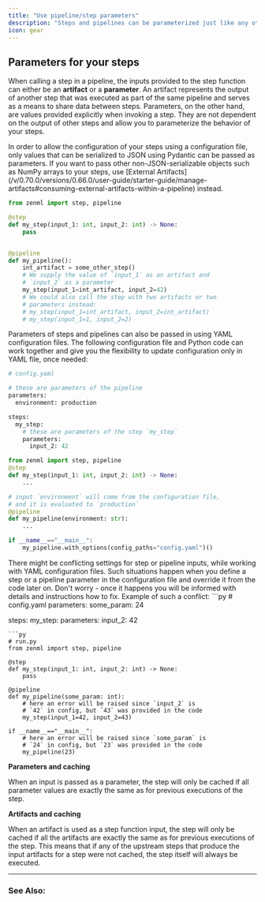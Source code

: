 ```yaml
---
title: "Use pipeline/step parameters"
description: "Steps and pipelines can be parameterized just like any other python function that you are familiar with."
icon: gear
---
```


## Parameters for your steps

When calling a step in a pipeline, the inputs provided to the step function can either be an **artifact** or a **parameter**. An artifact represents the output of another step that was executed as part of the same pipeline and serves as a means to share data between steps. Parameters, on the other hand, are values provided explicitly when invoking a step. They are not dependent on the output of other steps and allow you to parameterize the behavior of your steps.

<Note>
    In order to allow the configuration of your steps using a configuration file, only values that can be serialized to JSON using Pydantic can be passed as parameters. If you want to pass other non-JSON-serializable objects such as NumPy arrays to your steps, use [External Artifacts](/v/0.70.0/versions/0.66.0/user-guide/starter-guide/manage-artifacts#consuming-external-artifacts-within-a-pipeline) instead.
</Note>

```py
from zenml import step, pipeline

@step
def my_step(input_1: int, input_2: int) -> None:
    pass


@pipeline
def my_pipeline():
    int_artifact = some_other_step()
    # We supply the value of `input_1` as an artifact and
    # `input_2` as a parameter
    my_step(input_1=int_artifact, input_2=42)
    # We could also call the step with two artifacts or two
    # parameters instead:
    # my_step(input_1=int_artifact, input_2=int_artifact)
    # my_step(input_1=1, input_2=2)
```

Parameters of steps and pipelines can also be passed in using YAML configuration files. The following configuration file and Python code can work together and give you the flexibility to update configuration only in YAML file, once needed:


```py
# config.yaml

# these are parameters of the pipeline
parameters:
  environment: production

steps:
  my_step:
    # these are parameters of the step `my_step`
    parameters:
      input_2: 42
```

```py
from zenml import step, pipeline
@step
def my_step(input_1: int, input_2: int) -> None:
    ...

# input `environment` will come from the configuration file,
# and it is evaluated to `production`
@pipeline
def my_pipeline(environment: str):
    ...

if __name__=="__main__":
    my_pipeline.with_options(config_paths="config.yaml")()
```

<Note>
    There might be conflicting settings for step or pipeline inputs, while working with YAML configuration files. Such situations happen when you define a step or a pipeline parameter in the configuration file and override it from the code later on. Don't worry - once it happens you will be informed with details and instructions how to fix. Example of such a conflict:
```py
# config.yaml
parameters:
    some_param: 24

steps:
  my_step:
    parameters:
      input_2: 42
```
```py
# run.py
from zenml import step, pipeline

@step
def my_step(input_1: int, input_2: int) -> None:
    pass

@pipeline
def my_pipeline(some_param: int):
    # here an error will be raised since `input_2` is
    # `42` in config, but `43` was provided in the code
    my_step(input_1=42, input_2=43)

if __name__=="__main__":
    # here an error will be raised since `some_param` is
    # `24` in config, but `23` was provided in the code
    my_pipeline(23)
```
</Note>


**Parameters and caching**

When an input is passed as a parameter, the step will only be cached if all parameter values are exactly the same as for previous executions of the step.

**Artifacts and caching**

When an artifact is used as a step function input, the step will only be cached if all the artifacts are exactly the same as for previous executions of the step. This means that if any of the upstream steps that produce the input artifacts for a step were not cached, the step itself will always be executed.

---

### See Also:


<CardGroup cols={2}>
<Card title="Use configuration files to set parameters" icon="gear" href="/v/0.70.0/versions/0.66.0/how-to/build-pipelines/use-pipeline-step-parameters" horizontal />
<Card title="How caching works and how to control it" icon="database" href="/v/0.70.0/versions/0.66.0/how-to/build-pipelines/control-caching-behavior" horizontal /> </CardGroup>
